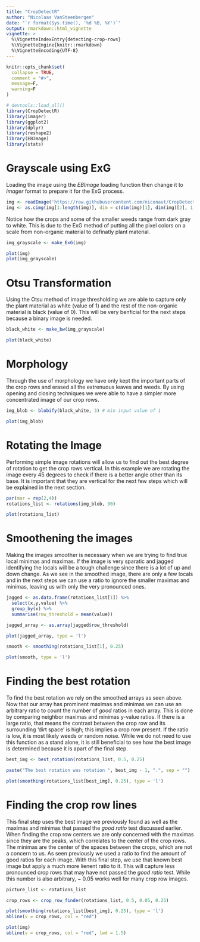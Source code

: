 ```yaml
---
title: "CropDetectR"
author: "Nicolaas VanSteenbergen"
date: "`r format(Sys.time(), '%d %B, %Y')`"
output: rmarkdown::html_vignette
vignette: >
  %\VignetteIndexEntry{detecting-crop-rows}
  %\VignetteEngine{knitr::rmarkdown}
  %\VignetteEncoding{UTF-8}
---
```


```r
knitr::opts_chunk$set(
  collapse = TRUE,
  comment = "#>",
  message=F,
  warning=F
)
```

```r
# devtools::load_all()
library(CropDetectR)
library(imager)
library(ggplot2)
library(dplyr)
library(reshape2)
library(EBImage)
library(stats)
```

# Grayscale using ExG

Loading the image using the *EBImage* loading function then change it to *imager* format to prepare it for the ExG process.

```r
img <- readImage('https://raw.githubusercontent.com/niconaut/CropDetectR/master/images/before_rows.JPG')
img <- as.cimg(img[1:length(img)], dim = c(dim(img)[1], dim(img)[2], 1, dim(img)[3]))
```

Notice how the crops and some of the smaller weeds range from dark gray to white. This is due to the ExG method of putting all the pixel colors on a scale from non-organic material to definatly plant material.

```r
img_grayscale <- make_ExG(img)

plot(img)
plot(img_grayscale)
```

# Otsu Transformation

Using the Otsu method of image thresholding we are able to capture only the plant material as white (value of 1) and the rest of the non-organic material is black (value of 0). This will be very benficial for the next steps because a binary image is needed.

```r
black_white <- make_bw(img_grayscale)

plot(black_white)
```

# Morphology

Through the use of morphology we have only kept the important parts of the crop rows and erased all the extrenuous leaves and weeds. By using opening and closing techniques we were able to have a simpler more concentrated image of our crop rows.

```r
img_blob <- blobify(black_white, 3) # min input value of 1

plot(img_blob)
```

# Rotating the Image

Performing simple image rotations will allow us to find out the best degree of rotation to get the crop rows vertical. In this example we are rotating the image every 45 degrees to check if there is a better angle other than its base. It is important that they are vertical for the next few steps which will be explained in the next section.

```r
par(mar = rep(2,4))
rotations_list <- rotations(img_blob, 90) 

plot(rotations_list)
```

# Smoothening the images

Making the images smoother is necessary when we are trying to find true local minimas and maximas. If the image is very sparatic and jagged identifying the locals will be a tough challenge since there is a lot of up and down change. As we see in the smoothed image, there are only a few locals and in the next steps we can use a ratio to ignore the smaller maximas and minimas, leaving us with only the very pronounced ones.

```r
jagged <- as.data.frame(rotations_list[1]) %>%
  select(x,y,value) %>%
  group_by(x) %>%
  summarise(row_threshold = mean(value))

jagged_array <- as.array(jagged$row_threshold)

plot(jagged_array, type = 'l')

smooth <- smoothing(rotations_list[1], 0.25)

plot(smooth, type = 'l')
```

# Finding the best rotation

To find the best rotation we rely on the smoothed arrays as seen above. Now that our array has prominent maximas and minimas we can use an arbitrary ratio to count the number of *good* ratios in each array. This is done by comparing neighbor maximas and minimas y-value ratios. If there is a large ratio, that means the contrast between the crop row and its surrounding 'dirt space' is high; this implies a crop row present. If the ratio is low, it is most likely weeds or random noise. While we do not need to use this function as a stand alone, it is still beneficial to see how the best image is determined because it is apart of the final step.

```r
best_img <- best_rotation(rotations_list, 0.5, 0.25)

paste("The best rotation was rotation ", best_img - 1, ".", sep = "")

plot(smoothing(rotations_list[best_img], 0.25), type = 'l')
```

# Finding the crop row lines

This final step uses the best image we previously found as well as the maximas and minimas that passed the *good ratio* test discussed earlier. When finding the crop row centers we are only concerned with the maximas since they are the peaks, which correlates to the center of the crop rows. The minimas are the center of the spaces between the crops, which are not a concern to us. As seen previously we used a ratio to find the amount of good ratios for each image. With this final step, we use that known best image but apply a much more lienent ratio to it. This will capture less pronounced crop rows that may have not passed the *good ratio* test. While this number is also arbitrary, ~ 0.05 works well for many crop row images.

```r
picture_list <- rotations_list

crop_rows <- crop_row_finder(rotations_list, 0.5, 0.05, 0.25)

plot(smoothing(rotations_list[best_img], 0.25), type = 'l')
abline(v = crop_rows, col = "red")

plot(img)
abline(v = crop_rows, col = "red", lwd = 1.5)
```
